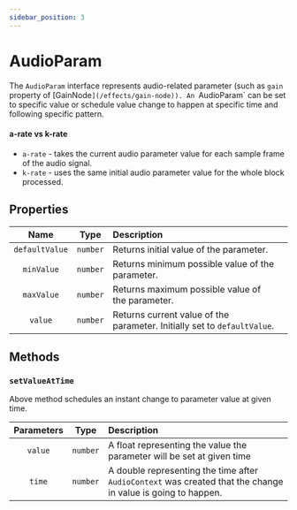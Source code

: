 ```yaml
---
sidebar_position: 3
---
```



# AudioParam

The `AudioParam` interface represents audio-related parameter (such as `gain` property of [GainNode`](/effects/gain-node)).
An `AudioParam` can be set to specific value or schedule value change to happen at specific time and following specific pattern.

#### a-rate vs k-rate
- `a-rate` - takes the current audio parameter value for each sample frame of the audio signal.
- `k-rate` - uses the same initial audio parameter value for the whole block processed.

## Properties

| Name | Type | Description | |
| :----: | :----: | :-------- | :-: |
| `defaultValue` | `number` | Returns initial value of the parameter. | <ReadOnly /> |
| `minValue` | `number` | Returns minimum possible value of the parameter. | <ReadOnly /> |
| `maxValue` | `number` | Returns maximum possible value of the parameter. | <ReadOnly /> |
| `value` | `number` | Returns current value of the parameter. Initially set to `defaultValue`. |

## Methods

### `setValueAtTime`

Above method schedules an instant change to parameter value at given time.

| Parameters | Type | Description |
| :---: | :---: | :---- |
| `value` | `number` | A float representing the value the parameter will be set at given time |
| `time` | `number` | A double representing the time after `AudioContext` was created that the change in value is going to happen. |
